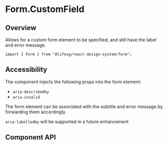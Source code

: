 
<Meta of={FormCustomFieldStories} />

# Form.CustomField

## Overview

Allows for a custom form element to be specified, and still have the label and
error message.

```tsx
import { Form } from "@lifesg/react-design-system/form";
```

<Canvas of={FormCustomFieldStories.Default} />

## Accessibility

The component injects the following props into the form element:

-   `aria-describedby`
-   `aria-invalid`

The form element can be associated with the subtitle and error message by
forwarding them accordingly.

<DocAlert>`aria-labelledby` will be supported in a future enhancement</DocAlert>

<Canvas of={FormCustomFieldStories.Accessibility} />

## Component API

<PropsTable />
